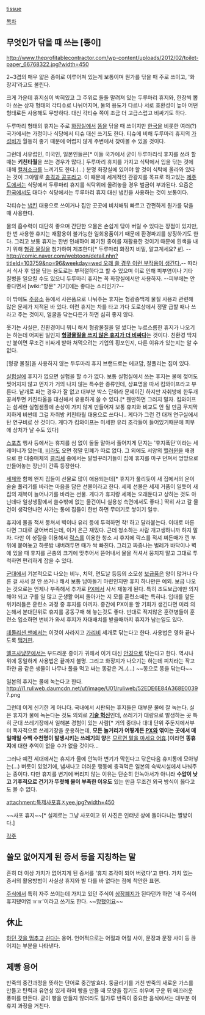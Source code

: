[http://englishsamsam.tistory.com/77 tissue]

[[목차]]
== 무엇인가 닦을 때 쓰는 [종이] ==
http://www.theprofitablecontractor.com/wp-content/uploads/2012/02/toilet-paper_66768322.jpg?width=450

2~3겹의 매우 얇은 종이로 이루어져 있는게 보통이며 뭔가를 닦을 때 주로 쓰이고, '화장지'라고도 불린다. 

크게 가운데 휴지심이 박혀있고 그 주위로 돌돌 말려져 있는 두루마리 휴지와, 한장씩 뽑아 쓰는 상자 형태의 각티슈로 나뉘어지며, 둘의 용도가 다르나 서로 호환성이 높아 어떤 형태로든 사용해도 무방하다. 대신 각티슈 쪽이 조금 더 고급스럽고 비싸기도 하다.

두루마리 형태의 휴지는 주로 [[화장실]]에서 [[똥]]을 닦을 때 쓰이지만 [[한국]]을 비롯한 여러(?) 국가에서는 가정이나 식당에서 티슈 대신 쓰기도 한다. 티슈에 비해 두루마리 휴지의 [[가성비]]가 월등히 좋기 때문에 어렵지 않게 주변에서 찾아볼 수 있을 것이다. 

그런데 서유럽인, 미국인, 일본인들은[* 이들 국가에서 굳이 두루마리식 휴지를 쓰려 할때는 '''키친타월'''을 쓰는 경우가 많다.] 두루마리 휴지를 가지고 식탁에서 입을 닦는 것에 대해 [[컬쳐쇼크]]를 느끼기도 한다.(...) 분명 화장실에 있어야 할 것이 식탁에 올라와 있다는 것이 그야말로 [[충격과 공포]]라고. 이 때문에 세계적인 관광지를 목표로 하고있는 [[제주도]]에서는 식당에서 두루마리 휴지를 식탁위에 올려놓을 경우 벌금이 부과된다. 요즘은 [[한국]]에서도 대다수 식당에서는 두루마리 휴지 대신 냅킨을 사용하는 것이 보통이다. 

각티슈는 [[냅킨]] 대용으로 쓰이거나 집안 곳곳에 비치해둬 빠르고 간편하게 뭔가를 닦을 때 사용한다.

물의 흡수력이 대단히 좋으며 간단한 오물은 손쉽게 닦아 버릴 수 있다는 장점이 있지만, 한 번 사용한 휴지는 재활용이 불가능한 일회용품이기 때문에 환경파괴를 상징하기도 한다. 그리고 보통 휴지는 한번 인쇄하여 폐기된 종이를 재활용한 것이기 때문에 흰색을 내기 위해 [[형광 물질]]을 첨가하여 제조한다[* 두루마리 화장지 비밀, 알고계세요? [http://news.naver.com/main/read.nhn?mode=LSD&mid=sec&sid1=103&oid=003&aid=0000658945 #]]. --[[http://comic.naver.com/webtoon/detail.nhn?titleId=103759&no=96&weekday=wed 오래 쓸 경우 이런 부작용이 생긴다.]]-- 따라서 식사 후 입을 닦는 용도로는 부적절하다고 할 수 있으며 이로 인해 피부염이나 기타 질병을 일으킬 수도 있으니 두루마리 휴지는 꼭 화장실에서만 사용하자. --피부에는 안좋다면서 [wiki:"항문" 거기]에는 좋다는 소리인가?--

이 밖에도 [[주유소]] 등에서 사은품으로 나눠주는 휴지는 형광증백제 물질 사용과 관련해 많은 문제가 지적된 바 있다. 이런 휴지는 차를 타고 가다 도로상에서 정말 급할 때나 쓰라고 주는 것이지, 얼굴을 닦는다든가 하면 심히 좋지 않다.

웃기는 사실은, 친환경이니 뭐니 해서 형광물질을 덜 썼다는 누르스름한 휴지가 나오기는 하는데 어찌된 일인지 '''[[저지방 우유|형광물질을 쓰지 않은 휴지가 더 비싸다]]'''는 것이다. 친환경 딱지만 붙이면 무조건 비싸게 받아 쳐먹으려는 기업의 횡포인지, 다른 이유가 있는지는 알 수 없다.

[형광 물질]을 사용하지 않는 두루마리 휴지 브랜드로는 에코맘, 잘풀리는 집이 있다. 

[[실험실]]에 휴지가 없으면 실험을 할 수가 없다. 보통 실험실에서 쓰는 휴지는 물에 젖어도 찢어지지 않고 먼지가 거의 나지 않는 특수한 종류인데, 상표명을 따서 킴와이프라고 부른다. 낱개로 파는 경우가 잘 없고 대부분 박스 단위라 문제이긴 하지만 자취방에 한두개 꽁쳐두면 키친타올을 대신해서 유용하게 쓸 수 있다.[* 웬만하면 그러지 말자. 킴와이프는 섬세한 실험샘플에 손상이 가지 않게 만들어져 보통 휴지와 비교도 안 될 만큼 무지막지하게 비싼데 그걸 자취방 키친타월 대용으로 쓰다니.. 게다가 그런 건 대개 연구실에서 탄 연구비로 산 것이다. 게다가 킴와이프는 미세한 유리 조각들이 들어있기때문에 피부에 상처가 날 수도 있다]

[[스포츠]] 행사 등에서는 휴지를 심 없이 돌돌 말아서 풀어지게 던지는 '휴지폭탄'이라는 세레머니가 있는데, [[비]]라도 오면 정말 민폐가 따로 없다. 그 외에도 서양의 [[핼러윈]]을 배경으로 한 대중매체의 [[클리셰]] 중에서는 말썽꾸러기들이 집에 휴지를 마구 던져서 엉망으로 만들어놓는 장난이 간혹 등장한다.

[[세제]]와 함께 왠지 집들이 선물로 많이 애용되는데[* 휴지가 풀리듯이 새 집에서의 운이 술술 풀리기를 바라는 마음을 담은 선물이라고 한다. 세제 선물은 세제 거품이 일듯이 새 집의 재복이 늘어나기를 바라는 선물. 게다가 휴지랑 세제는 오래둔다고 상하는 것도 아닌데다 일상생활에서 쓸수밖에 없는 물건이니 실용성 측면에서도 좋다.] 딱히 사고 갈 물건이 생각안나면 사가는 통에 집들이 한번 하면 무더기로 쌓이기 일쑤.

휴지에 물을 적셔 뭉쳐서 벽이나 유리 등에 투척하면 착! 하고 달라붙는다. 이대로 마른다면 그대로 굳어버리는데, 이거 은근 재밌다. 근데 청소하는 사람 개고생하니까 하지 말자. 다만 이 성질을 이용해서 [[락스]]를 이용한 청소 시 휴지에 락스를 적셔 찌든때가 낀 부위에 붙여놓고 하룻밤 내버려두면 때가 싹 빠진다. 그리고 짜증나는 벌레가 바닥이나 벽에 있을 때 휴지를 곤충의 크기에 맞추어서 뜯어내서 물을 적셔서 뭉치지 말고 그대로 투척하면 편리하게 잡을 수 있다.

[[군대]]에서 기본적으로 나오는 비누, 치약, 면도날 등등의 소모성 [[보급품]]은 양이 많거나 다른 걸 사서 잘 안 쓰거나 해서 보통 남아돌기 마련인지만 휴지 하나만은 예외. 보급 나오는 것으로는 언제나 부족해서 추가로 [[PX]]에서 사서 재놓게 된다. 특히 초도보급에만 의지해야 되고 구를 일 많고 군생활 어찌 돌아가는 지 모를 훈련소때는 특히나. 입대를 앞둔 위키러들은 훈련소 과정 중 휴지를 아끼자. 중간에 PX이용 할 기회가 생긴다면 미리 의논해서 분대단위로 휴지를 공동구매 해 놓는것도 좋다. 반대로 적지않은 훈련병들이 훈련소 입소하면 변비가 와서 휴지가 자대배치를 받을때까지 휴지가 남는일도 있다.

[[데몰리션 맨]]에서는 이것이 사라지고 [[가리비]] 세개로 닦는다고 한다. 사용법은 영화 끝나도록 [[맥거핀]].

[[엘프사냥꾼]]에서는 부드러운 종이가 귀해서 이거 대신 [[안경]]으로 닦는다고 한다. 역시나 위에 동일하게 사용법은 끝까지 불명. 그리고 화장지가 나오기는 하는데 피치라는 작고 하얀 곰 같은 생물이 나무나 풀을 먹고 싸는 똥같은 거..(...) ~~똥으로 똥을 닦는다~~

일본의 휴지는 물에 녹는다고 한다. http://i1.ruliweb.daumcdn.net/uf/image/U01/ruliweb/52EDE6E84A368E0039?.png

그런데 이게 신기한 게 아니다. 국내에서 시판되는 휴지들은 대부분 물에 잘 녹는다. 실은 휴지가 물에 녹는다는 것도 의외로 '''[[기술 혁신]]'''인데, 쓰레기가 대량으로 발생하는 곳 특히 군대 쓰레기장에서 일해본 경험이 있는 사람[* 거의 중대나 대대 단위 주둔지에서부터 독자적으로 쓰레기장을 운용하는데, '''모든 놀거리가 어떻게든 [[PX]]와 엮이는 곳에서 매일매일 수백 수천명이 발생시키는 쓰레기의 양'''은 [[달인|모르면 말을 마세요 어휴]].]이라면 '''똥휴지'''에 대한 추억이 없을 수가 없을 것이다...

그러나 예전 세대에서는 휴지가 물에 안녹아 변기가 막힌다고 닦은다음 휴지통에 모아넣는(...) 버릇이 있었기에, 냄새나고 더러운 행동에 충격먹은 일본의 숙박시설에서 나눠주는 종이다. 다만 휴지를 변기에 버리지 않는 이유는 단순히 안녹아서가 아니라 '''수압이 낮고 기후적으로 건기가 뚜렷해 물이 부족한 이유도''' 있는 만큼 무조건 외국 방식이 옳다고도 볼 수 없다.

attachment:특제사포휴ㅈyee.jpg?width=450

~~사포 휴지~~[* 실제로는 그냥 사포이고 위 사진은 인터넷 상에 돌아다니는 짤방이다.]


[[각주]]

== 쓸모 없어지게 된 증서 등을 지칭하는 말 ==
흔히 더 이상 가치가 없어지게 된 증서를 '휴지 조각이 되어 버렸다'고 한다. 가치 없는 증서의 활용방법이 사실상 휴지와 별 다를 바 없다는 점에 착안한 표현.

[[주식]]에서 특히 자주 쓰이는데 가지고 있던 주식이 [[상장폐지]]가 된다던가 하면 '내 주식이 휴지됐어염 ㅠㅠ'이라고 쓰기도 한다. ~~[[망했어요]]~~

== 休止 ==
[[생각하는 것을 그만두었다|하던 것을 멈추고]] [[장비를 정지합니다|쉰다]]는 용어. 언어적으로는 어절과 어절 사이, 문장과 문장 사이 등 끊어지는 부분을 나타낸다.

== 제빵 용어 ==
반죽의 중간과정을 뜻하는 단어로 중간발효다. 둥글리기를 거친 반죽의 새로운 가스를 만들고 탄력과 유연성 있게 하여 빵을 만들 때 모양을 잡기도 쉬우며 구운 뒤 매끄러운 풍미를 만든다. 굳이 빵을 만들지 않더라도 밀가루 반죽이 중요한 음식에서는 대부분 이 휴지 과정을 거친다.
